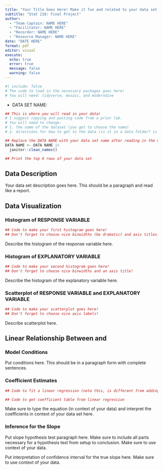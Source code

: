 ```yaml
---
title: "Your Title Goes Here! Make it fun and related to your data set!"
subtitle: "Stat 218: Final Project"
author:
  - "Team Captain: NAME HERE"
  - "Facilitator: NAME HERE"
  - "Recorder: NAME HERE"
  - "Resource Manager: NAME HERE"
date: "DATE HERE"
format: pdf
editor: visual
execute:
  echo: true
  error: true
  message: false
  warning: false
---
```


<!-- Note, anything in green is a comment and will not show when your document is rendered. Please type your material below the green comments. -->

```r
#| include: false
# The code to load in the necessary packages goes here!
# You will need: tidyverse, mosaic, and moderndive
```

+ DATA SET NAME: <copy paste link to data set here>

```r
## This is where you will read in your data! 
# I suggest copying and pasting code from a prior lab. 
# You will need to change: 
# 1. the name of the dataset (you get to choose the name)
# 2. directions for how to get to the data (is it in a data folder? is it in the main folder?)

```

```r
## Replace the DATA NAME with your data set name after reading in the data. This will make sure the names in your data set are all "clean" -- no spaces, all lowercase, etc. 
DATA NAME <- DATA NAME |> 
  janitor::clean_names()
```

```r
## Print the top 6 rows of your data set
```

## Data Description

<!-- In this section you are to describe your data set! -->

<!-- This section has three tasks:
1. Describe the context of your data set in your own words! Make sure to tell me where the data set came from, what an observational unit is, and what variables / information is stored in the data set.
2. Tell me why your group picked this data set.
3. Describe the two quantitative variables you are interested in. Which is the the explanatory variable and which is the response? What do you expect the relationship to be?
-->

Your data set description goes here. This should be a paragraph and read like a report.


## Data Visualization
<!-- In this section you create three visualizations of your data -->

### Histogram of RESPONSE VARIABLE

```r
## Code to make your first histogram goes here! 
## Don't forget to choose nice binwidths (be dramatic) and axis titles!
```

<!-- Here is where you describe what you see in the histogram. Your description must include the following components: center, spread, shape, outliers. Your group may choose to additionally run the favstats() function to get summary statistics for this variable. -->

Describe the histogram of the response variable here.


### Histogram of EXPLANATORY VARIABLE

```r
## Code to make your second histogram goes here! 
## Don't forget to choose nice binwidths and an axis title!


```

<!-- Here is where you describe what you see in the histogram. Your description must include the following components: center, spread, shape, outliers.  Your group may choose to additionally run the favstats() function to get summary statistics for this variable.  -->

Describe the histogram of the explanatory variable here.

### Scatterplot of RESPONSE VARIABLE and EXPLANATORY VARIABLE

```r
## Code to make your scatterplot goes here! 
## Don't forget to choose nice axis labels!
```

<!-- Here is where you describe what you see in the scatterplot. Your description must include the following components: direction, shape, strength, outliers -->

Describe scatterplot here.

## Linear Relationship Between <INSERT NAME OF RESPONSE VARIABLE> and <INSERT NAME OF EXPLANATORY VARIABLE>

### Model Conditions
<!-- Here is where you describe the four conditions (LINE) for linear regression.  -->
<!-- State what the condition is and if you believe it is / is not violated IN THE CONTEXT OF YOUR DATA! -->

Put conditions here. This should be in a paragraph form with complete sentences.

### Coefficient Estimates

```r
## Code to fit a linear regression (note this, is different from adding the line to the scatterplot).
```

```r
## Code to get coefficient table from linear regression
```

Make sure to type the equation (in context of your data) and interpret the coefficients in context of your data set here.

### Inference for the Slope

<!-- Here is where you describe the hypothesis test and results for whether the slope is 0.  -->

Put slope hypothesis test paragraph here. Make sure to include all parts necessary for a hypothesis test from setup to conclusion. Make sure to use context of your data.

<!-- Here is where you describe the confidence interval for the true slope. -->

Put interpretation of confidence interval for the true slope here. Make sure to use context of your data.
